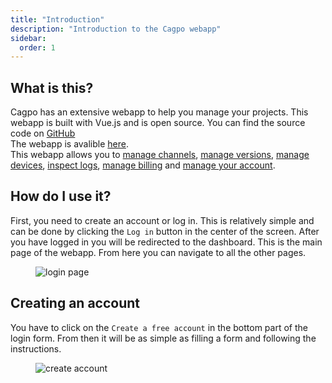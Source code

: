 ```yaml
---
title: "Introduction"
description: "Introduction to the Cagpo webapp"
sidebar:
  order: 1
---
```


## What is this?

Cagpo has an extensive webapp to help you manage your projects. This webapp is built with Vue.js and is open source. You can find the source code on [GitHub](https://github.com/Cap-go/codepushgo/tree/main/src/) \
The webapp is avalible [here](https://web.codepushgo.com/). \
This webapp allows you to [manage channels](/docs/webapp/channels/), [manage versions](/docs/webapp/bundles/), [manage devices](/docs/webapp/devices/), [inspect logs](/docs/webapp/logs/), [manage billing](/docs/webapp/settings/) and [manage your account](/docs/webapp/settings/).

## How do I use it?

First, you need to create an account or log in. This is relatively simple and can be done by clicking the `Log in` button in the center of the screen. After you have logged in you will be redirected to the dashboard. This is the main page of the webapp. From here you can navigate to all the other pages.

<figure><img src="/login.webp" alt="login page" /><figcaption></figcaption></figure>

## Creating an account

You have to click on the `Create a free account` in the bottom part of the login form. From then it will be as simple as filling a form and following the instructions.

<figure><img src="/create-account.webp" alt="create account" /><figcaption></figcaption></figure>
